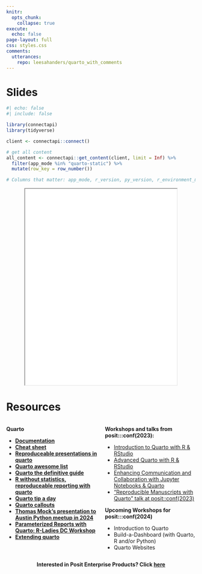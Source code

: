 ```yaml
---
knitr:
  opts_chunk: 
    collapse: true
execute: 
  echo: false
page-layout: full
css: styles.css
comments:
  utterances:
    repo: leesahanders/quarto_with_comments
---
```


<h1>Slides</h1>

```r
#| echo: false
#| include: false

library(connectapi)
library(tidyverse)

client <- connectapi::connect()

# get all content
all_content <- connectapi::get_content(client, limit = Inf) %>% 
  filter(app_mode %in% "quarto-static") %>% 
  mutate(row_key = row_number())

# Columns that matter: app_mode, r_version, py_version, r_environment_management, py_environment_management, content_url, dashboard_url
```

<!-- <p align="center"> -->
<!-- <iframe src="../../quarto-for-reproducible-reporting-demo.html" width="80%" height = "400px"></iframe> -->
<!-- </p> -->

<p align="center">
<iframe src="/slides/quarto-for-reproducible-reporting-demo.html" width="80%" height = "520px"></iframe>
</p>

<!-- <p align="center"> -->
<!-- <iframe src="`r all_content[all_content$name =="presentation-webinar",]$dashboard_url`" width="80%" height = "520px"></iframe> -->
<!-- </p> -->

::: increased-font-size

:::

<h1>Resources</h1>


:::: {.columns}

::: {.column width="50%"}

**Quarto** 

- **[Documentation](https://quarto.org/)**
- **[Cheat sheet](https://rstudio.github.io/cheatsheets/quarto.pdf)**
- **[Reproduceable presentations in quarto](https://info5940.infosci.cornell.edu/slides/publishing-reproducible-documents/#/title-slide)**
- **[Quarto awesome list](https://github.com/mcanouil/awesome-quarto)**
- **[Quarto the definitive guide](https://quarto-tdg.org/presentations)**
- **[R without statistics, reproduceable reporting with quarto](https://book.rwithoutstatistics.com/quarto-chapter)**
- **[Quarto tip a day](https://mine-cetinkaya-rundel.github.io/quarto-tip-a-day/posts/17-dark-mode/)**
- **[Quarto callouts](https://www.andreashandel.com/posts/2023-06-13-custom-callouts-quarto/)**
- **[Thomas Mock's presentation to Austin Python meetup in 2024](https://thomasmock.quarto.pub/python-austin/#/)**
- **[Parameterized Reports with Quarto: R-Ladies DC Workshop](https://jadeyryan.com/talks/2024-01-18_rladies-dc_quarto-params/)**
- **[Extending quarto](https://www.youtube.com/watch?v=EihuM4oyOvs)**

:::

::: {.column width="50%"}

**Workshops and talks from posit:::conf(2023):**

- [Introduction to Quarto with R & RStudio](https://posit-conf-2023.github.io/quarto-r/)
- [Advanced Quarto with R & RStudio](https://posit-conf-2023.github.io/quarto-r/)
- [Enhancing Communication and Collaboration with Jupyter Notebooks & Quarto](https://github.com/posit-conf-2023/quarto-python/) 
- ["Reproducible Manuscripts with Quarto" talk at posit::conf(2023)](https://github.com/mine-cetinkaya-rundel/quarto-manuscripts)

**Upcoming Workshops for posit:::conf(2024)**

- Introduction to Quarto
- Build-a-Dashboard (with Quarto, R and/or Python)
- Quarto Websites

:::

::::

<center>

**Interested in Posit Enterprise Products? Click [here](https://www.rstudio.com/products/team/)**

</center>

<br>




